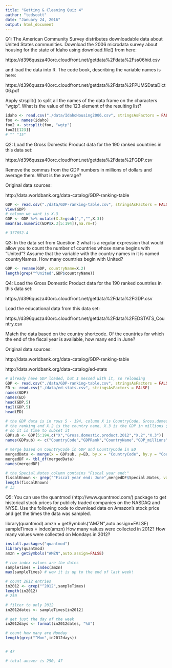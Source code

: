 ```yaml
---
title: "Getting & Cleaning Quiz 4"
author: "tedscott"
date: "January 24, 2016"
output: html_document
---
```


Q1: The American Community Survey distributes downloadable data about United States communities. Download the 2006 microdata survey about housing for the state of Idaho using download.file() from here:

https://d396qusza40orc.cloudfront.net/getdata%2Fdata%2Fss06hid.csv

and load the data into R. The code book, describing the variable names is here:

https://d396qusza40orc.cloudfront.net/getdata%2Fdata%2FPUMSDataDict06.pdf

Apply strsplit() to split all the names of the data frame on the characters "wgtp". What is the value of the 123 element of the resulting list?

```r

idaho <- read.csv("./data/IdahoHousing2006.csv", stringsAsFactors = FALSE)
foo <- names(idaho)
foo2 <- strsplit(foo, "wgtp")
foo2[[123]]
# "" "15"

```

Q2: Load the Gross Domestic Product data for the 190 ranked countries in this data set:

https://d396qusza40orc.cloudfront.net/getdata%2Fdata%2FGDP.csv

Remove the commas from the GDP numbers in millions of dollars and average them. What is the average?

Original data sources:

http://data.worldbank.org/data-catalog/GDP-ranking-table


```r
GDP <- read.csv("./data/GDP-ranking-table.csv", stringsAsFactors = FALSE)
View(GDP)
# column we want is X.3
GDP <- GDP %>% mutate(X.3=gsub(",","",X.3))
mean(as.numeric(GDP$X.3[5:194]),na.rm=T)

# 377652.4

```

Q3: In the data set from Question 2 what is a regular expression that would allow you to count the number of countries whose name begins with "United"? Assume that the variable with the country names in it is named countryNames. How many countries begin with United?

```r

GDP <- rename(GDP, countryName=X.2)
length(grep("^United",GDP$countryName))


```
 Q4: Load the Gross Domestic Product data for the 190 ranked countries in this data set:

https://d396qusza40orc.cloudfront.net/getdata%2Fdata%2FGDP.csv

Load the educational data from this data set:

https://d396qusza40orc.cloudfront.net/getdata%2Fdata%2FEDSTATS_Country.csv

Match the data based on the country shortcode. Of the countries for which the end of the fiscal year is available, how many end in June?

Original data sources:

http://data.worldbank.org/data-catalog/GDP-ranking-table

http://data.worldbank.org/data-catalog/ed-stats
 
 
```r

# already have GDP loaded, but I messed with it, so reloading
GDP <- read.csv("./data/GDP-ranking-table.csv", stringsAsFactors = FALSE)
ED <- read.csv("./data/ed-stats.csv", stringsAsFactors = FALSE)
names(GDP)
names(ED)
head(GDP,5)
tail(GDP,5)
head(ED)

# the GDP data is in rows 5 - 194, column X is CountryCode, Gross.domestic.product.2012 is
# the ranking and X.2 is the country name, X.3 is the GDP in millions $
# so it is time to subset it
GDPsub <- GDP[5:194,c("X","Gross.domestic.product.2012","X.2","X.3")]
names(GDPsub) <- c("CountryCode","GDPRank","CountryName","GDP_millions")

# merge based on CountryCode in GDP and CountryCode in ED
mergedData <- merge(x = GDPsub, y=ED, by.x = "CountryCode", by.y = "CountryCode", all=TRUE)
mergedDF <- tbl_df(mergedData)
names(mergedDF)

# the Special.Notes column contains "Fiscal year end:"
fiscalKnown <- grep("^Fiscal year end: June",mergedDF$Special.Notes, value=T)
length(fiscalKnown)
# 13

```

Q5: You can use the quantmod (http://www.quantmod.com/) package to get historical stock prices for publicly traded companies on the NASDAQ and NYSE. Use the following code to download data on Amazon's stock price and get the times the data was sampled.

library(quantmod)
amzn = getSymbols("AMZN",auto.assign=FALSE)
sampleTimes = index(amzn)
How many values were collected in 2012? How many values were collected on Mondays in 2012?

```r
install.packages("quantmod")
library(quantmod)
amzn = getSymbols("AMZN",auto.assign=FALSE)

# row index values are the dates
sampleTimes = index(amzn)
max(sampleTimes) # wow it is up to the end of last week!

# count 2012 entries
in2012 <- grep("^2012",sampleTimes)
length(in2012)
# 250

# filter to only 2012
in2012dates <- sampleTimes[in2012]

# get just the day of the week
in2012days <- format(in2012dates, "%A")

# count how many are Monday
length(grep("^Mon",in2012days))


# 47

# total answer is 250, 47



```




